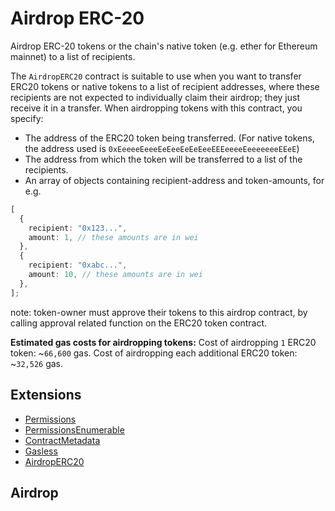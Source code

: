 # Airdrop ERC-20
Airdrop ERC-20 tokens or the chain's native token (e.g. ether for Ethereum mainnet) to a list of recipients.

The `AirdropERC20` contract is suitable to use when you want to transfer ERC20 tokens or native tokens to a list of recipient addresses, where these recipients are not expected to individually claim their airdrop; they just receive it in a transfer.
When airdropping tokens with this contract, you specify:

- The address of the ERC20 token being transferred. (For native tokens, the address used is `0xEeeeeEeeeEeEeeEeEeEeeEEEeeeeEeeeeeeeEEeE`)
- The address from which the token will be transferred to a list of the recipients.
- An array of objects containing recipient-address and token-amounts, for e.g.

```typescript
[
  {
    recipient: "0x123...",
    amount: 1, // these amounts are in wei
  },
  {
    recipient: "0xabc...",
    amount: 10, // these amounts are in wei
  },
];
```

note: token-owner must approve their tokens to this airdrop contract, by calling approval related function on the ERC20 token contract.

**Estimated gas costs for airdropping tokens:**
Cost of airdropping `1` ERC20 token: ~`66,600` gas. Cost of airdropping each additional ERC20 token: ~`32,526` gas.

## Extensions

- [Permissions](/solidity/extensions/permissions)
- [PermissionsEnumerable](/solidity/extensions/permissionsenumerable)
- [ContractMetadata](/solidity/extensions/contractmetadata)
- [Gasless](/solidity/extensions/)
- [AirdropERC20](/solidity/extensions/)

## Airdrop 
